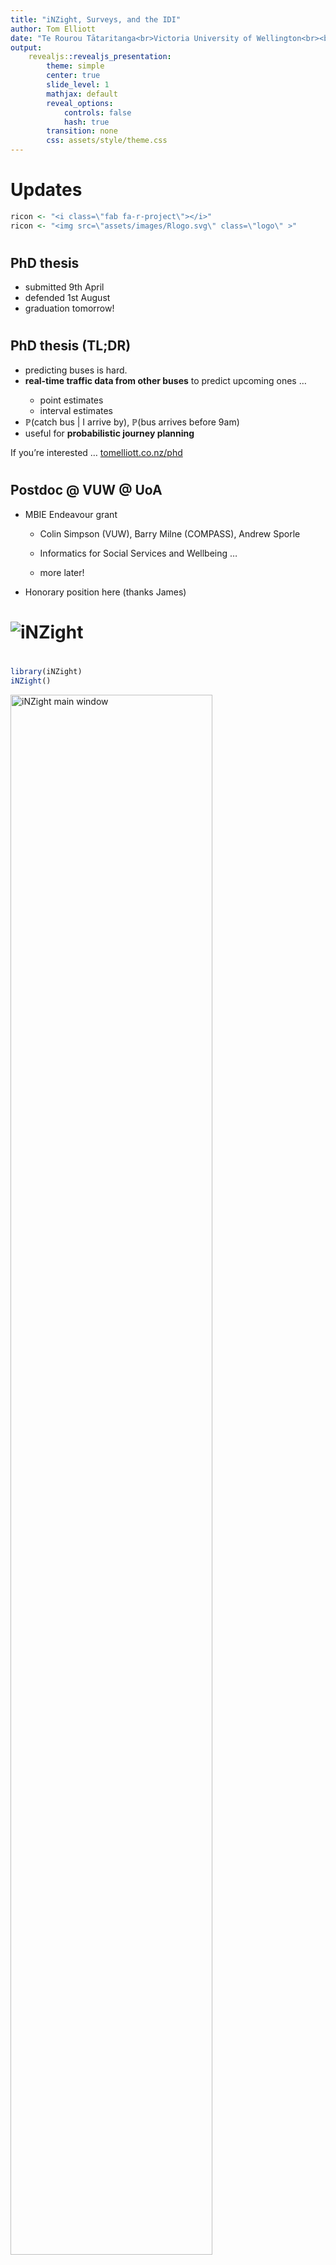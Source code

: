 ```yaml
---
title: "iNZight, Surveys, and the IDI"
author: Tom Elliott
date: "Te Rourou Tātaritanga<br>Victoria University of Wellington<br><br>tomelliott.co.nz"
output:
    revealjs::revealjs_presentation:
        theme: simple
        center: true
        slide_level: 1
        mathjax: default
        reveal_options:
            controls: false
            hash: true
        transition: none
        css: assets/style/theme.css
---
```



# Updates

```r
ricon <- "<i class=\"fab fa-r-project\"></i>"
ricon <- "<img src=\"assets/images/Rlogo.svg\" class=\"logo\" >"
```

#

## PhD thesis

* submitted 9th April
* defended 1st August
* graduation tomorrow!

#

## PhD thesis (TL;DR)

<ul class="loose">
<li>predicting buses is hard.</li>

<li><strong>real-time traffic data from other buses</strong> to predict upcoming ones ... </li>
<ul class="fa-ul">
    <li class="fragment">
        <span class="fa-li"><i class="far fa-thumbs-down"></i></span>
        point estimates
    </li>
    <li class="fragment">
        <span class="fa-li"><i class="far fa-thumbs-up"></i></span>
        interval estimates
    </li>
</ul>

<li class="fragment">$\mathbb{P}$(catch bus | I arrive by), $\mathbb{P}$(bus arrives before 9am)</li>
<li class="fragment">useful for <strong>probabilistic journey planning</strong></li>
</ul>

<p class="fragment">If you're interested ... [tomelliott.co.nz/phd](https://tomelliott.co.nz/phd)</p>

#

## Postdoc @ VUW @ UoA

* MBIE Endeavour grant

    * Colin Simpson (VUW), Barry Milne (COMPASS), Andrew Sporle

    * Informatics for Social Services and Wellbeing ...

    * more later!

* Honorary position here (thanks James)

# ![iNZight](assets/images/inzight_logo.png)



#

```r
library(iNZight)
iNZight()
```

<img src="assets/images/inzight_main_window.png"
    alt="iNZight main window"
    width="80%"
    >

# ![iNZight](assets/images/inzight_logo.png)


* my side-project since 2013/14

* shifting focus as audience has evolved

# ![iNZight](assets/images/inzight_logo.png)

### Before 2015

<ul class="fa-ul loose">
<li><span class="fa-li"><i class="fas fa-school"></i></span> schools</li>
<li><span class="fa-li"><i class="fas fa-university"></i></span> some university</li>
</ul>

# ![iNZight](assets/images/inzight_logo.png)
### 2015--2019

<ul class="fa-ul loose">
<li><span class="fa-li"><i class="fas fa-graduation-cap"></i></span> education (school/university/MOOC)</li>
<li><span class="fa-li"><i class="fas fa-globe"></i></span> unexpected places
<ul class="fa-ul loose">
    <li class="fragment"><span class="fa-li"><i class="fas fa-newspaper"></i></span> data journalism</li>
    <li class="fragment"><span class="fa-li"><i class="fas fa-paw"></i></span> wildlife manager in Canada</li>
</ul>
</li>
</ul>

# ![iNZight](assets/images/inzight_logo.png)

### Recently

<ul class="fa-ul">
<li><span class="fa-li"><i class="fas fa-users"></i></span> <strong>democratisation</strong>
<p>See Chris Wild's talks featuring hits like <i class="fas fa-music"></i> <em>We Will Plot You</em></p>
</li>
<li><span class="fa-li"><i class="fas fa-tachometer-alt"></i></span> <strong>rapid research development</strong> (Andrew Sporle)
<p>for organisations/groups with low/no money/time/both</p>
</li>
</ul>

# ![iNZight](assets/images/inzight_logo.png)

* recent focus on surveys --- now handled natively!

    * plots
    * summaries (tables of counts)
    * inference / modelling
    * data wrangling ...

* key goal is **removal of barriers**

# Surveys and iNZight

#

<div class="dual-panel">
<div class="left-panel">
Data

<div class="fragment" data-fragment-index="1">
<i class="fa fa-arrow-alt-circle-down"></i>

GUI
</div>

<div class="fragment" data-fragment-index="2">
<i class="fa fa-arrow-alt-circle-down"></i>

Explore
</div>

<div class="fragment" data-fragment-index="3">
<i class="fa fa-arrow-alt-circle-down"></i>

Export results/code
</div>
</div>

<div class="right-panel">

<img src="assets/images/gapminder08.png"
    class=""
    >

<img src="assets/images/inzight_gapminder.png"
    class="fragment current-visible"
    data-fragment-index="1">

<img src="assets/images/inzight_explore.png"
    class="fragment current-visible"
    data-fragment-index="2">

<img src="assets/images/inzight_code.png"
    class="fragment current-visible"
    data-fragment-index="3">

</div>
</div>

#

## What if `data` is from a survey?


#

In `r ricon`

```r
some_data <- read.csv('path/to/data')

some_svy <- survey::svydesign(~something,
    weights = ~FXWT3, # or another variable with 'WT' in it ...
    strata = ~does_it_have_any,
    fpc = ~i_dont_know_what_this_means
)

```

#

iNZight isn't much better ... <span class="fragment"><strong>or is it?!</strong></span>

![Specify survey design](assets/images/inzight_import_survey.png)

(Remember survey variables *never* have nice names)


#

## mysurvey.zip

<ul class="fa-ul loose">
<li><span class="fa-li"><i class="fas fa-file-csv"></i></span> mysurvey.csv</li>
<li><span class="fa-li"><i class="fas fa-file-alt"></i></span> mysurvey.svydesign</li>
</ul>


#

## Demo

<img src="assets/images/inzight_main_window.png"
    alt="iNZight main window"
    width="80%"
    >

#

## mysurvey.svydesign

```
data = "mysurvey.csv"
weights = "wt0"
repweights = "^w[0-4]"
reptype = "JK1"
```

<ul class="fa-ul loose">
<li><span class="fa-li"><i class="fas fa-wheelchair"></i></span> accessible</li>
<li><span class="fa-li"><i class="fas fa-tachometer-alt"></i></span> quickly open and explore</li>
<li><span class="fa-li"><i class="fas fa-desktop"></i></span> business as usual
<ul>
    <li>plots</li>
    <li>summaries/inference (population counts)</li>
    <li>data wrangling</li>
</ul>
</li>
</ul>


# (A few) Details
## iNZight's `r ricon` package collection

***
## 9+ **iNZight*** packages

* **iNZight** (GUI interface, collects user input, displays results)

* **iNZightModules** (UI for time series, regression, maps, ...)

* **iNZightPlots** (graphs, summaries, inference)

* **iNZightTools** (utility functions, data wrangling)

* **iNZightTS** (time series)

* **iNZightMR** (multiple response)

* **iNZightRegression** (model summaries, residual plots)

* **iNZightMaps** (lat/lng points, fill-in-the-shapefile maps)

* plus **vit** and some others ...

***

* **wrapper functions** makes programming GUIs easier

    * inputs $\equiv$ arguments

* packages don't need GUI

    * `iNZightPlots::inzplot()`

    * simple functions aimed towards novice coders

* returns the R code


<p class="fragment">GUI $\rightarrow$ high level functions $\rightarrow$ lower-level (e.g., <strong>ggplot</strong>)</p>



***
## An example: Filtering data


```r
library(iNZightTools)
iris_filtered <- filterNumeric(iris, "Sepal.Width", "<", 3.5)
head(iris_filtered)
code(iris_filtered)
```


***
## A slightly more complex example


```r
iris_agg <- aggregateData(iris, "Species", c("median", "var"), "Sepal.Length")
head(iris_agg)
code(iris_agg)
```



***

## What about surveys?

***

* modified wrapper functions to handle surveys

* refactored GUI to pass around a 'data-thing' (data or survey)

```r
library(survey)
data(api, package = "survey")
dclus2 <- svydesign(id = ~dnum+snum,
    fpc = ~fpc1+fpc2,
    data = apiclus2
)
dclus2_filtered <- filterNumeric(dclus2, "api99", ">=", 700)
code(dclus2_filtered)
```

**Big thanks to the 'srvyr' package!**


# Te Rourou Tātaritanga

How does this all relate to my postdoc?

***

**Rourou** = basket

   *Nā tō rourou, nā taku rourou, ka ora ai te iwi.*

   (With your food basket and my food basket the people will thrive.)

**Tātaritanga** = analysis

<hr>

**Te Rourou Tātaritanga**

"Tools for analytics and sharing data for the betterment of communities."

<hr>

Or: "Informatics for Social Services and Wellbeing"


***

## Primary goals

1. Improve data standards

2. Promote Māori data sovereignty

3. Develop systems to support access

4. Evaluate synthesising of datasets

5. Security and privacy implications

6. Machine learning and AI methods

[terourou.org](https://terourou.org)

***

## Primary goals

1. **Improve data standards**

2. **Promote Māori data sovereignty**

3. **Develop systems to support access**

4. Evaluate synthesising of datasets

5. Security and privacy implications

6. Machine learning and AI methods

[terourou.org](https://terourou.org)


***
## The Integrated Data Infrastructure (IDI)

* database connecting data across NZs sectors

* high security environment

* but also other unnecessary barriers: **coding**!

***
## iNZight to the rescue!

* high school and/or university

* no coding necessary

* easy to learn **and relearn**

* iNZight in Stats NZ data lab ...? Watch this space!


***
## iNZight in the Data Lab (WIP)

Start confined to (example) small data sets ...

* primary researcher: SQL $\Rightarrow$ CSV

* non-coding researchers: graphs, tables, ...

... and build from there!

***
## iNZight outside the Data Lab


* iwi groups, pacific nations, etc. with specific needs

    * population summaries (tables of counts)

    * regression models

    * demographic models ...

* easy to learn **and relearn** 

    * repeat analyses after 6 months / 2 years

    * no (or low) (re)training or consultation costs

* produces R code script

***
## Bayesian demography

<p><em>Why limit yourself to tables when you can fit hierarchical Bayesian models with model-specific priors, likelihoods, … ?</em></p>

<ul class="fragment">
<li><p>John Bryant’s R packages (<strong>dembase</strong>, <strong>demest</strong>, …) for Bayesian demography</p></li>
<li><p>R coding required (and data transformations, working with multi-dimensional arrays, …)</p></li>
<li class="fragment"><p>so we tested out iNZight’s new add-on system …</p></li>
</ul>

***
## DEMO


# Other projects

Both work and 'fun'

***
## IDI Search App

<ul>
<li><p>to get access to the IDI, you need to put together a research proposal</p></li>
<li><p>putting together a research proposal requires knowing what data is available to investigate</p></li>
<li class="fragment"><p>that data is hidden away in the IDI</p></li>
</ul>

***

## IDI Search app

* simple web app (ReactJS)

* searchable database (schema, table name, variable name, descriptions where available)

* prospective (and current) IDI researchers can explore what's available

[terourou.org/idisearch](https://terourou.org/idisearch)


***
## DEMO

[idi-search.web.app](https://idi-search.web.app/)

***
## Bus display v2

* the display in 302 was broken

* rebuilt it (again) using ReactJS + d3

* uses newly available real-time occupancy 

***
## DEMO

[tomelliott.co.nz/bus-display](https://tomelliott.co.nz/bus-display/)

***
## Lots of ReactJS ...

* long-term goal: a prototype of iNZight built with ReactJS and R-serve

* a single app for Windows / macOS / Linux / web

* connecting to local/remote R server (user permissions, firewall, etc.)

***
## NO DEMO





# Thank you


Github: tmelliott | iNZightVIT | terourou

Twitter: @tomelliottnz | @iNZightUoA | @terourou

tomelliott.co.nz | inzight.nz | terourou.org

